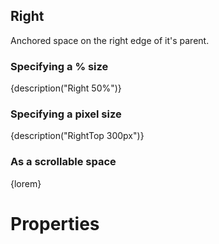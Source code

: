 
<CommonHeader />

<Meta title="Components|Right" component={Right} />

## Right

Anchored space on the right edge of it's parent.

### Specifying a % size

<Preview>
	<Story name="Default (%)">
		<ViewPort>
			<Right style={green} size="50%">
				{description("Right 50%")}
			</Right>
		</ViewPort>
	</Story>
</Preview>

### Specifying a pixel size

<Preview>
	<Story name="Default (px)">
		<ViewPort>
			<Right style={green} size={300}>
				{description("RightTop 300px")}
			</Right>
		</ViewPort>
	</Story>
</Preview>

### As a scrollable space

<Preview>
	<Story name="Scrollable">
		<ViewPort>
			<Right style={green} size={300} scrollable={true}>
				{lorem}
			</Right>
		</ViewPort>
	</Story>
</Preview>

# Properties

<Props of={Right} />
